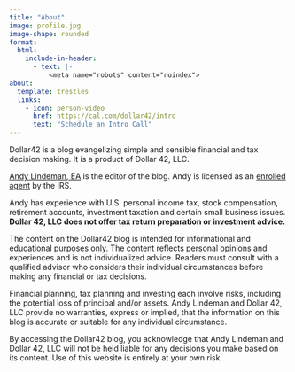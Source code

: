 ```yaml
---
title: "About"
image: profile.jpg
image-shape: rounded
format:
  html:
    include-in-header:
      - text: |-
          <meta name="robots" content="noindex">
about:
  template: trestles
  links:
    - icon: person-video
      href: https://cal.com/dollar42/intro
      text: "Schedule an Intro Call"
---
```


Dollar42 is a blog evangelizing simple and sensible financial and tax decision making. It is a product of Dollar 42, LLC.

[<i class="bi bi-linkedin"></i> Andy Lindeman, EA](https://www.linkedin.com/in/andylindeman/) is the editor of the blog. Andy is licensed as an [enrolled agent](https://www.irs.gov/tax-professionals/enrolled-agents/enrolled-agent-information) by the IRS.

Andy has experience with U.S. personal income tax, stock compensation, retirement accounts, investment taxation and certain small business issues. **Dollar 42, LLC does not offer tax return preparation or investment advice.**

<!-- If you think we may be able to help, [schedule an intro call](https://cal.com/dollar42/intro). -->

:::{.callout-note}
The content on the Dollar42 blog is intended for informational and educational purposes only. The content reflects personal opinions and experiences and is not individualized advice. Readers must consult with a qualified advisor who considers their individual circumstances before making any financial or tax decisions.

Financial planning, tax planning and investing each involve risks, including the potential loss of principal and/or assets. Andy Lindeman and Dollar 42, LLC provide no warranties, express or implied, that the information on this blog is accurate or suitable for any individual circumstance.

By accessing the Dollar42 blog, you acknowledge that Andy Lindeman and Dollar 42, LLC will not be held liable for any decisions you make based on its content. Use of this website is entirely at your own risk.
:::
